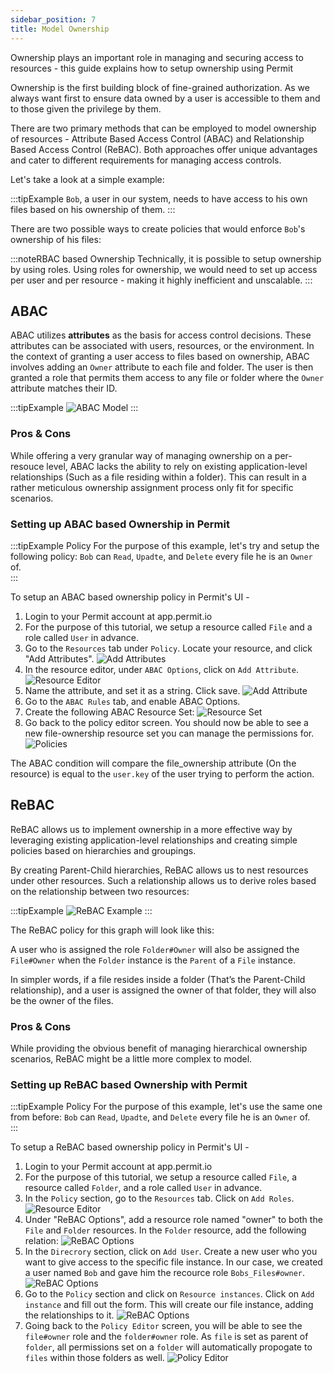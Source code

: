 ```yaml
---
sidebar_position: 7
title: Model Ownership
---
```


Ownership plays an important role in managing and securing access to resources - this guide explains how to setup ownership using Permit

Ownership is the first building block of fine-grained authorization. As we always want first to ensure data owned by a user is accessible to them and to those given the privilege by them.

There are two primary methods that can be employed to model ownership of resources -
Attribute Based Access Control (ABAC) and Relationship Based Access Control (ReBAC).
Both approaches offer unique advantages and cater to different requirements for managing access controls.

Let's take a look at a simple example:

:::tipExample
`Bob`, a user in our system, needs to have access to his own files based on his ownership of them.
:::

There are two possible ways to create policies that would enforce `Bob`'s ownership of his files:

:::noteRBAC based Ownership
Technically, it is possible to setup ownership by using roles. Using roles for ownership, we would need to set up access per user and per resource - making it highly inefficient and unscalable.
:::

## ABAC

ABAC utilizes **attributes** as the basis for access control decisions. These attributes can be associated with users, resources, or the environment.
In the context of granting a user access to files based on ownership, ABAC involves adding an `Owner` attribute to each file and folder.
The user is then granted a role that permits them access to any file or folder where the `Owner` attribute matches their ID.

:::tipExample
![ABAC Model](/ui-videos/ownership/justabac.png)
:::

### Pros & Cons

While offering a very granular way of managing ownership on a per-resouce level, ABAC lacks the ability to rely on existing application-level relationships (Such as a file residing within a folder).
This can result in a rather meticulous ownership assignment process only fit for specific scenarios.

### Setting up ABAC based Ownership in Permit

:::tipExample Policy
For the purpose of this example, let's try and setup the following policy:
`Bob` can `Read`, `Upadte`, and `Delete` every file he is an `Owner` of.  
:::

To setup an ABAC based ownership policy in Permit's UI -

1. Login to your Permit account at app.permit.io
2. For the purpose of this tutorial, we setup a resource called `File` and a role called `User` in advance.
3. Go to the `Resources` tab under `Policy`. Locate your resource, and click "Add Attributes".
   ![Add Attributes](/ui-videos/how-to/ownership/1.png)
4. In the resource editor, under `ABAC Options`, click on `Add Attribute`.
   ![Resource Editor](/ui-videos/how-to/ownership/2.png)
5. Name the attribute, and set it as a string. Click save.
   ![Add Attribute](/ui-videos/how-to/ownership/3.png)
6. Go to the `ABAC Rules` tab, and enable ABAC Options.
7. Create the following ABAC Resource Set:
   ![Resource Set](/ui-videos/how-to/ownership/4.png)
8. Go back to the policy editor screen. You should now be able to see a new file-ownership resource set you can manage the permissions for.
   ![Policies](/ui-videos/how-to/ownership/5.png)

The ABAC condition will compare the file_ownership attribute (On the resource) is equal to the `user.key` of the user trying to perform the action.

## ReBAC

ReBAC allows us to implement ownership in a more effective way by leveraging existing application-level relationships and creating simple policies based on hierarchies and groupings.

By creating Parent-Child hierarchies, ReBAC allows us to nest resources under other resources.
Such a relationship allows us to derive roles based on the relationship between two resources:

:::tipExample
![ReBAC Example](/ui-videos/how-to/ownership/6.png)
:::

The ReBAC policy for this graph will look like this:

A user who is assigned the role `Folder#Owner` will also be assigned the `File#Owner` when the `Folder` instance is the `Parent` of a `File` instance.

In simpler words, if a file resides inside a folder (That’s the Parent-Child relationship), and a user is assigned the owner of that folder, they will also be the owner of the files.

### Pros & Cons

While providing the obvious benefit of managing hierarchical ownership scenarios, ReBAC might be a little more complex to model.

### Setting up ReBAC based Ownership with Permit

:::tipExample Policy
For the purpose of this example, let's use the same one from before:
`Bob` can `Read`, `Upadte`, and `Delete` every file he is an `Owner` of.  
:::

To setup a ReBAC based ownership policy in Permit's UI -

1. Login to your Permit account at app.permit.io
2. For the purpose of this tutorial, we setup a resource called `File`, a resource called `Folder`, and a role called `User` in advance.
3. In the `Policy` section, go to the `Resources` tab. Click on `Add Roles`.
   ![Resource Editor](/ui-videos/how-to/ownership/7.png)
4. Under "ReBAC Options", add a resource role named "owner" to both the `File` and `Folder` resources. In the `Folder` resource, add the following relation:
   ![ReBAC Options](/ui-videos/how-to/ownership/8.png)
5. In the `Direcrory` section, click on `Add User`. Create a new user who you want to give access to the specific file instance.
   In our case, we created a user named `Bob` and gave him the recource role `Bobs_Files#owner`.
   ![ReBAC Options](/ui-videos/how-to/ownership/9.png)
6. Go to the `Policy` section and click on `Resource instances`. Click on `Add instance` and fill out the form. This will create our file instance, adding the relationships to it.
   ![ReBAC Options](/ui-videos/how-to/ownership/10.png)
7. Going back to the `Policy Editor` screen, you will be able to see the `file#owner` role and the `folder#owner` role.
   As `file` is set as parent of `folder`, all permissions set on a `folder` will automatically propogate to `files` within those folders as well.
   ![Policy Editor](/ui-videos/how-to/ownership/11.png)
